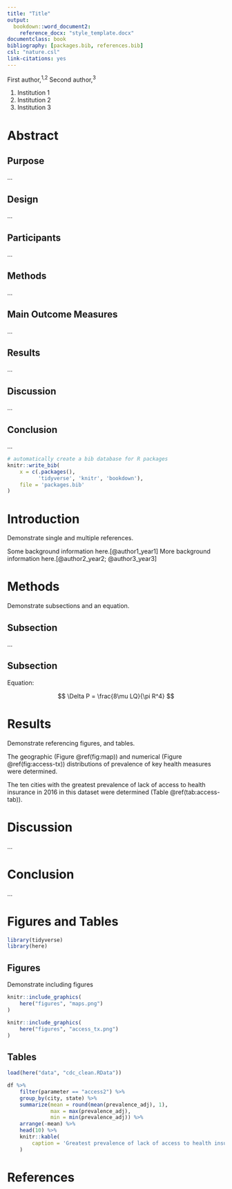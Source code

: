 ```yaml
---
title: "Title"
output:
  bookdown::word_document2:
    reference_docx: "style_template.docx" 
documentclass: book
bibliography: [packages.bib, references.bib]
csl: "nature.csl"
link-citations: yes
---
```


First author,^1,2^ Second author,^3^

1.	Institution 1
2.	Institution 2
3.	Institution 3

# Abstract

## Purpose
...

## Design
...

## Participants
...

## Methods
...

## Main Outcome Measures
...

## Results
...

## Discussion
...

## Conclusion
...


```r
# automatically create a bib database for R packages
knitr::write_bib(
    x = c(.packages(), 
          'tidyverse', 'knitr', 'bookdown'),
    file = 'packages.bib'
)
```

<!--chapter:end:../00-abstract.Rmd-->

# Introduction {#intro}

Demonstrate single and multiple references. 

Some background information here.[@author1_year1] More background information here.[@author2_year2; @author3_year3] 

<!--chapter:end:../01-introduction.Rmd-->

# Methods

Demonstrate subsections and an equation.

## Subsection

...

## Subsection

Equation:

$$ \Delta P = \frac{8\mu LQ}{\pi R^4} $$

<!--chapter:end:../02-methods.Rmd-->

# Results

Demonstrate referencing figures, and tables.

The geographic (Figure \@ref(fig:map)) and numerical (Figure \@ref(fig:access-tx)) distributions of prevalence of key health measures were determined.

The ten cities with the greatest prevalence of lack of access to health insurance in 2016 in this dataset were determined (Table \@ref(tab:access-tab)).

<!--chapter:end:../03-results.Rmd-->

# Discussion

...

<!--chapter:end:../04-discussion.Rmd-->

# Conclusion

...

<!--chapter:end:../05-conclusion.Rmd-->

# Figures and Tables

```r
library(tidyverse)
library(here)
```

## Figures

Demonstrate including figures

```r
knitr::include_graphics(
    here("figures", "maps.png")
)
```

```r
knitr::include_graphics(
    here("figures", "access_tx.png")
)
```

## Tables

```r
load(here("data", "cdc_clean.RData"))
```

```r
df %>% 
    filter(parameter == "access2") %>% 
    group_by(city, state) %>% 
    summarize(mean = round(mean(prevalence_adj), 1),
              max = max(prevalence_adj),
              min = min(prevalence_adj)) %>% 
    arrange(-mean) %>% 
    head(10) %>% 
    knitr::kable(
        caption = 'Greatest prevalence of lack of access to health insurance in this dataset'
    )
```



<!--chapter:end:../06-figures.Rmd-->

# References

<!--chapter:end:../07-references.Rmd-->

